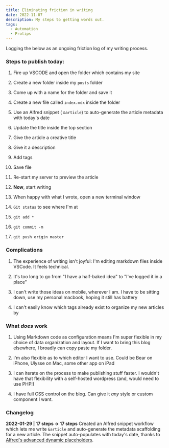 ```yaml
---
title: Eliminating friction in writing
date: 2022-11-07
description: My steps to getting words out.
tags:
  - Automation
  - Protips
---
```


Logging the below as an ongoing friction log of my writing process.

### Steps to publish today:

1. Fire up VSCODE and open the folder which contains my site

1. Create a new folder inside my `posts` folder

1. Come up with a name for the folder and save it

1. Create a new file called `index.mdx` inside the folder

1. Use an Alfred snippet ( `&article`) to auto-generate the article metadata with today's date

1. Update the title inside the top section

1. Give the article a creative title

1. Give it a description

1. Add tags

1. Save file

1. Re-start my server to preview the article

1. **Now**, start writing

1. When happy with what I wrote, open a new terminal window

1. `Git status` to see where I'm at

1. `git add *`

1. `git commit -m`

1. `git push origin master`

### Complications

1. The experience of writing isn't joyful: I'm editing markdown files inside VSCode. It feels technical.

1. It's too long to go from "I have a half-baked idea" to "I've logged it in a place"

1. I can't write those ideas on mobile, wherever I am. I have to be sitting down, use my personal macbook, hoping it still has battery

1. I can't easily know which tags already exist to organize my new articles by

### What _does_ work

1. Using Markdown code as configuration means I'm super flexible in my choice of data organization and layout. If I want to bring this blog elsewhere, I broadly can copy paste my folder.

1. I'm also flexible as to which editor I want to use. Could be Bear on iPhone, Ulysse on Mac, some other app on iPad

1. I can iterate on the process to make publishing stuff faster. I wouldn't have that flexibility with a self-hosted wordpress (and, would need to use PHP!)

1. I have full CSS control on the blog. Can give it _any_ style or custom component I want.

### Changelog

**2022-01-29 | 17 steps → 17 steps**
Created an Alfred snippet workflow which lets me write `&article` and auto-generate the metadata scaffolding for a new article. The snippet auto-populates with today's date, thanks to [Alfred's advanced dynamic placeholders](https://www.alfredapp.com/help/workflows/advanced/placeholders/).
